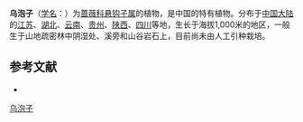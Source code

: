 {{Speciesbox
| name = 乌泡子
| status = 
| status_system = 
| image =
| genus = Rubus
| species = parkeri
| authority = Hance
}}

'''乌泡子'''（[[学名|学名]]：{{lang|la|''Rubus parkeri''}}）为[[蔷薇科|蔷薇科]][[悬钩子属|悬钩子属]]的植物，是中国的特有植物。分布于[[中国大陆|中国大陆]]的[[江苏|江苏]]、[[湖北|湖北]]、[[云南|云南]]、[[贵州|贵州]]、[[陕西|陕西]]、[[四川|四川]]等地，生长于海拔1,000米的地区，一般生于山地疏密林中阴湿处、溪旁和山谷岩石上，目前尚未由人工引种栽培。

== 参考文献 ==
<div class="references-small">
* {{cite web| url =http://www.bioinfo.cn/db05/KmzwSpecies.php?action=view&id=19460| title =乌泡子| work =《中国高等植物数据库全库》| publisher =中国科学院微生物研究所| author =昆明植物研究所| accessdate =2009-02-25| deadurl =yes| archiveurl =https://web.archive.org/web/20160305032007/http://www.bioinfo.cn/db05/KmzwSpecies.php?action=view&id=19460| archivedate =2016-03-05}}
</div>
{{Taxonbar|from=Q10878131}}

[[Category:悬钩子属|乌泡子]]


{{植物小作品}}